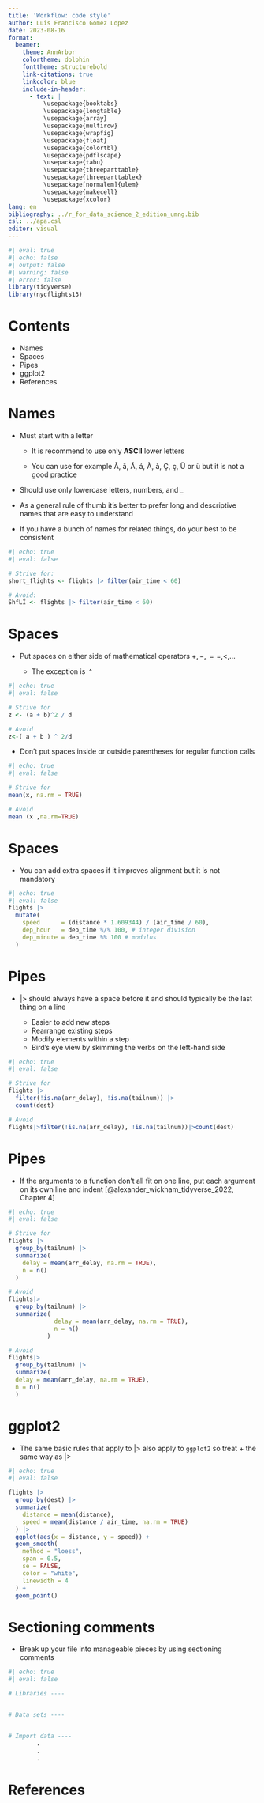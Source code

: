 ---
title: 'Workflow: code style'
author: Luis Francisco Gomez Lopez
date: 2023-08-16
format: 
  beamer:
    theme: AnnArbor
    colortheme: dolphin
    fonttheme: structurebold
    link-citations: true
    linkcolor: blue
    include-in-header:
      - text: |
          \usepackage{booktabs}
          \usepackage{longtable}
          \usepackage{array}
          \usepackage{multirow}
          \usepackage{wrapfig}
          \usepackage{float}
          \usepackage{colortbl}
          \usepackage{pdflscape}
          \usepackage{tabu}
          \usepackage{threeparttable}
          \usepackage{threeparttablex}
          \usepackage[normalem]{ulem}
          \usepackage{makecell}
          \usepackage{xcolor}
lang: en
bibliography: ../r_for_data_science_2_edition_umng.bib
csl: ../apa.csl
editor: visual
---

```{r r_libraries}
#| eval: true
#| echo: false
#| output: false
#| warning: false
#| error: false 
library(tidyverse)
library(nycflights13)
```

# Contents

-   Names
-   Spaces
-   Pipes
-   ggplot2
-   References

# Names

-   Must start with a letter

    -   It is recommend to use only **ASCII** lower letters
    
    -   You can use for example Ã, ã, Á, á, À, à, Ç, ç, Ü or ü but it is not a good practice
    
-   Should use only lowercase letters, numbers, and _

-   As a general rule of thumb it's better to prefer long and descriptive names that are easy to understand

-   If you have a bunch of names for related things, do your best to be consistent

\tiny

```{r}
#| echo: true
#| eval: false 

# Strive for:
short_flights <- flights |> filter(air_time < 60)

# Avoid:
ShfLÍ <- flights |> filter(air_time < 60)
```

# Spaces

-   Put spaces on either side of mathematical operators $+,-,==, <,\ldots$

    -   The exception is $\;\^$
    
\tiny

```{r}
#| echo: true
#| eval: false

# Strive for
z <- (a + b)^2 / d

# Avoid
z<-( a + b ) ^ 2/d
```

\normalsize

-   Don't put spaces inside or outside parentheses for regular function calls

\tiny

```{r}
#| echo: true
#| eval: false

# Strive for
mean(x, na.rm = TRUE)

# Avoid
mean (x ,na.rm=TRUE)
```

# Spaces

-   You can add extra spaces if it improves alignment but it is not mandatory

\tiny

```{r}
#| echo: true
#| eval: false
flights |>
  mutate(
    speed      = (distance * 1.609344) / (air_time / 60),
    dep_hour   = dep_time %/% 100, # integer division
    dep_minute = dep_time %% 100 # modulus
  )
```

# Pipes

-   $\text{|> }$ should always have a space before it and should typically be the last thing on a line

    -   Easier to add new steps
    -   Rearrange existing steps
    -   Modify elements within a step
    -   Bird's eye view by skimming the verbs on the left-hand side

\tiny

```{r}
#| echo: true
#| eval: false

# Strive for 
flights |>  
  filter(!is.na(arr_delay), !is.na(tailnum)) |> 
  count(dest)

# Avoid
flights|>filter(!is.na(arr_delay), !is.na(tailnum))|>count(dest)
```

# Pipes

-   If the arguments to a function don’t all fit on one line, put each argument on its own line and indent [@alexander_wickham_tidyverse_2022, Chapter 4]

\tiny

```{r}
#| echo: true
#| eval: false

# Strive for 
flights |>  
  group_by(tailnum) |> 
  summarize(
    delay = mean(arr_delay, na.rm = TRUE),
    n = n()
  )

# Avoid
flights|>
  group_by(tailnum) |> 
  summarize(
             delay = mean(arr_delay, na.rm = TRUE), 
             n = n()
           )

# Avoid
flights|>
  group_by(tailnum) |> 
  summarize(
  delay = mean(arr_delay, na.rm = TRUE), 
  n = n()
  )
```

# ggplot2

-   The same basic rules that apply to $\text{|> }$ also apply to `ggplot2` so treat $+$ the same way as $\text{ |>}$

\tiny

```{r}
#| echo: true
#| eval: false

flights |> 
  group_by(dest) |> 
  summarize(
    distance = mean(distance),
    speed = mean(distance / air_time, na.rm = TRUE)
  ) |> 
  ggplot(aes(x = distance, y = speed)) +
  geom_smooth(
    method = "loess",
    span = 0.5,
    se = FALSE, 
    color = "white", 
    linewidth = 4
  ) +
  geom_point()
```

# Sectioning comments

-   Break up your file into manageable pieces by using sectioning comments

\tiny

```{r}
#| echo: true
#| eval: false

# Libraries ----


# Data sets ----


# Import data ----
        .
        .
        .
```

# References {.allowframebreaks}
